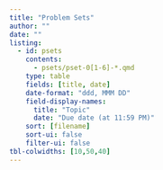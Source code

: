 ```yaml
---
title: "Problem Sets"
author: ""
date: ""
listing:
  - id: psets
    contents:
      - psets/pset-0[1-6]-*.qmd
    type: table
    fields: [title, date]
    date-format: "ddd, MMM DD"
    field-display-names:
      title: "Topic"
      date: "Due date (at 11:59 PM)"
    sort: [filename]
    sort-ui: false
    filter-ui: false
tbl-colwidths: [10,50,40]
---
```


::: {#psets}
:::

